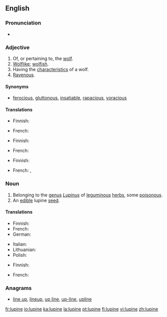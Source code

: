 {{also|Lupine}}
==English==

===Pronunciation===
* {{hyphenation|lu"pine}}

===Adjective===
{{en-adj}}

# Of, or pertaining to, the [[wolf]].
# [[wolflike|Wolflike]]; [[wolfish]].
# Having the [[characteristic]]s of a wolf.
# [[ravenous|Ravenous]].

====Synonyms====
* {{sense|ravenous}} [[ferocious]], [[gluttonous]], [[insatiable]], [[rapacious]], [[voracious]]

====Translations====
{{trans-top|wolf-like}}
* Finnish: {{t-|fi|susimainen}}
{{trans-mid}}
* French: {{t+|fr|lupin}}
{{trans-bottom}}

{{trans-top|having the characteristics of a wolf}}
* Finnish: {{t-|fi|susimainen}}
{{trans-mid}}
* French: {{t+|fr|lupin}}
{{trans-bottom}}

{{trans-top|ravenous}}
* Finnish: {{t-|fi|ahnas}}
{{trans-mid}}
* French: {{t+|fr|lupin}}, {{t+|fr|vorace}}
{{trans-bottom}}

===Noun===
{{wikipedia|Lupin}}
{{en-noun}}

# Belonging to the [[genus]] ''[[Lupinus]]'' of [[leguminous]] [[herb]]s, some [[poisonous]].
# An [[edible]] lupine [[seed]].

====Translations====
{{trans-top|plant of genus Lupinus}}
* Finnish: {{t-|fi|lupiini}}
* French: {{t+|fr|lupin|m}}
* German: {{t-|de|Lupine|f}}
{{trans-mid}}
* Italian: {{t-|it|lupino|m}}
* Lithuanian: {{t-|lt|lubinas|xs=Lithuanian}}
* Polish: {{t-|pl|łubin|m}}
{{trans-bottom}}

{{trans-top|an edible lupine seed}}
* Finnish: {{t|fi|lupiininsiemen}}
{{trans-mid}}
* French: {{t+|fr|lupin}}
{{trans-bottom}}

===Anagrams===
* [[line up#English|line up]], [[lineup#English|lineup]], [[up line#English|up line]], [[up-line#English|up-line]], [[upline#English|upline]]

[[fr:lupine]]
[[io:lupine]]
[[ka:lupine]]
[[la:lupine]]
[[pt:lupine]]
[[fi:lupine]]
[[vi:lupine]]
[[zh:lupine]]